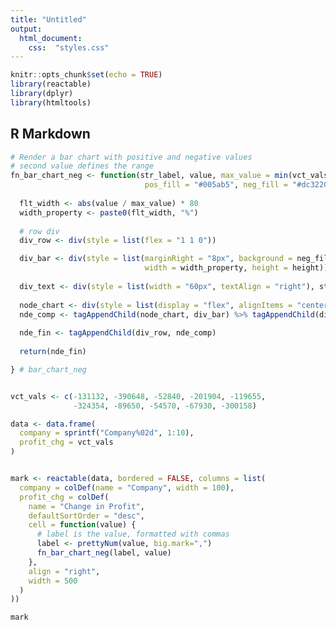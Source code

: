 ```yaml
---
title: "Untitled"
output: 
  html_document:
    css:  "styles.css"
---
```


```r
knitr::opts_chunk$set(echo = TRUE)
library(reactable)
library(dplyr)
library(htmltools)
```

## R Markdown

```r


# Render a bar chart with positive and negative values
# second value defines the range
fn_bar_chart_neg <- function(str_label, value, max_value = min(vct_vals), height = "16px",
                              pos_fill = "#005ab5", neg_fill = "#dc3220") {
  
  flt_width <- abs(value / max_value) * 80
  width_property <- paste0(flt_width, "%")
  
  # row div
  div_row <- div(style = list(flex = "1 1 0"))

  div_bar <- div(style = list(marginRight = "8px", background = neg_fill, 
                              width = width_property, height = height))
  
  div_text <- div(style = list(width = "60px", textAlign = "right"), str_label)
  
  node_chart <- div(style = list(display = "flex", alignItems = "center", justifyContent = "flex-end"))
  nde_comp <- tagAppendChild(node_chart, div_bar) %>% tagAppendChild(div_text)
  
  nde_fin <- tagAppendChild(div_row, nde_comp)
  
  return(nde_fin)

} # bar_chart_neg


vct_vals <- c(-131132, -390648, -52840, -201904, -119655, 
              -324354, -89650, -54570, -67930, -300158)

data <- data.frame(
  company = sprintf("Company%02d", 1:10),
  profit_chg = vct_vals
)


mark <- reactable(data, bordered = FALSE, columns = list(
  company = colDef(name = "Company", width = 100),
  profit_chg = colDef(
    name = "Change in Profit",
    defaultSortOrder = "desc",
    cell = function(value) {
      # label is the value, formatted with commas
      label <- prettyNum(value, big.mark=",") 
      fn_bar_chart_neg(label, value)
    },
    align = "right",
    width = 500
  )
))

mark

```





